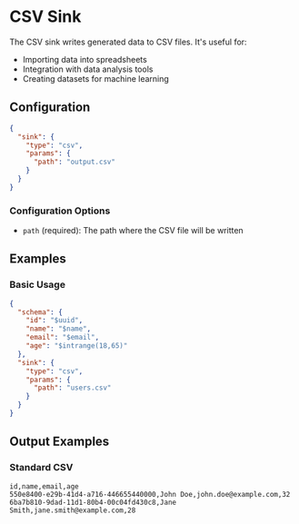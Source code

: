 # CSV Sink

The CSV sink writes generated data to CSV files. It's useful for:
- Importing data into spreadsheets
- Integration with data analysis tools
- Creating datasets for machine learning

## Configuration

```json
{
  "sink": {
    "type": "csv",
    "params": {
      "path": "output.csv"
    }
  }
}
```

### Configuration Options

- `path` (required): The path where the CSV file will be written

## Examples

### Basic Usage
```json
{
  "schema": {
    "id": "$uuid",
    "name": "$name",
    "email": "$email",
    "age": "$intrange(18,65)"
  },
  "sink": {
    "type": "csv",
    "params": {
      "path": "users.csv"
    }
  }
}
```

## Output Examples

### Standard CSV
```csv
id,name,email,age
550e8400-e29b-41d4-a716-446655440000,John Doe,john.doe@example.com,32
6ba7b810-9dad-11d1-80b4-00c04fd430c8,Jane Smith,jane.smith@example.com,28
``` 